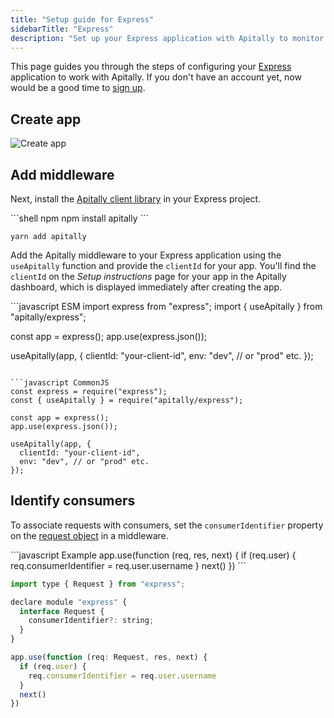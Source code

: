 ```yaml
---
title: "Setup guide for Express"
sidebarTitle: "Express"
description: "Set up your Express application with Apitally to monitor API traffic, errors, performance and uptime."
---
```



This page guides you through the steps of configuring your [Express](https://expressjs.com) application to work with Apitally. If you don't have an account yet, now would be a good time to [sign up](https://app.apitally.io/?signup).

<SetupGuideStartSnippet framework="Express" />

## Create app

<CreateAppSnippet1 framework="Express" />

![Create app](https://assets.apitally.io/docs/create-app-express.png)

<CreateAppSnippet2 />

## Add middleware

Next, install the [Apitally client library](https://www.npmjs.com/package/apitally) in your Express project.

<CodeGroup>
```shell npm
npm install apitally
```

```shell yarn
yarn add apitally
```
</CodeGroup>

Add the Apitally middleware to your Express application using the `useApitally` function and provide the `clientId` for your app.
You'll find the `clientId` on the _Setup instructions_ page for your app in the Apitally dashboard, which is displayed immediately after creating the app.

<CodeGroup>
```javascript ESM
import express from "express";
import { useApitally } from "apitally/express";

const app = express();
app.use(express.json());

useApitally(app, {
  clientId: "your-client-id",
  env: "dev", // or "prod" etc.
});
```

```javascript CommonJS
const express = require("express");
const { useApitally } = require("apitally/express");

const app = express();
app.use(express.json());

useApitally(app, {
  clientId: "your-client-id",
  env: "dev", // or "prod" etc.
});
```
</CodeGroup>

<div className="mt-4">
  <Snippet file="middleware-first-note.mdx" />
</div>

<Snippet file="add-middleware-check.mdx" />

## Identify consumers

<Snippet file="identify-consumers.mdx" />

To associate requests with consumers, set the `consumerIdentifier` property on the [request object](https://expressjs.com/en/api.html#req) in a middleware.

<CodeGroup>
```javascript Example
app.use(function (req, res, next) {
  if (req.user) {
    req.consumerIdentifier = req.user.username
  }
  next()
})
```

```javascript Example for TypeScript
import type { Request } from "express";

declare module "express" {
  interface Request {
    consumerIdentifier?: string;
  }
}

app.use(function (req: Request, res, next) {
  if (req.user) {
    req.consumerIdentifier = req.user.username
  }
  next()
})
```
</CodeGroup>

<Snippet file="consumer-identifier.mdx" />

<Snippet file="identify-consumers-check.mdx" />
